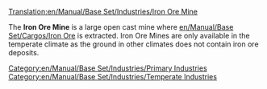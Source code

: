 [[Translation:en/Manual/Base Set/Industries/Iron Ore Mine]]
{{ru/Перевод|en/Manual/Base Set/Industries/Iron Ore Mine|0}}

{{en/Manual/Base Set/Industries/Industries|image=en/Manual/Base Set/Industries/Ironoremine.png
|name=Iron Ore Mine
|climates=[[en/Manual/Climates]]
|accepts=Nothing
|produces=[[en/Manual/Base Set/Cargos/Iron Ore]]
}}
The '''Iron Ore Mine''' is a large open cast mine where [[en/Manual/Base Set/Cargos/Iron Ore]] is extracted.  Iron Ore Mines are only available in the temperate climate as the ground in other climates does not contain iron ore deposits.

[[Category:en/Manual/Base Set/Industries/Primary Industries]]
[[Category:en/Manual/Base Set/Industries/Temperate Industries]]